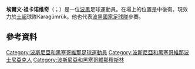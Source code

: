 {{blpunsourced|time=2015-06-03T15:55:24+00:00}}
{{expand|time=2015-06-03T15:55:24+00:00}}

{{noteTA
|G1=意甲
|G2=Football
|T=zh-hans:埃爾文·祖卡諾維奇;zh-hk:埃爾文·索卡洛域;
|1=zh-hans:祖卡诺维奇; zh-hk:索卡洛域;
}}

{{Infobox football biography
|name = Ervin Zukanović
|fullname = Ervin Zukanović
|image = 20150331 2025 AUT BIH 2147.jpg
|image_size =
|caption = 
|birth_date = {{birth date and age|1987|2|11|df=y}}
|birth_place = 南斯拉夫[[薩拉熱窩|薩拉熱窩]]
|height = 1.90 m
|position = 中堅
|currentclub = Karagümrük
|clubnumber = 
|youthyears1 =
|youthclubs1 = [[澤列茲尼察足球俱樂部|薛謝斯歷卡]]
|years1 = 2005–2006
|clubs1 = [[澤列茲尼察足球俱樂部|薛謝斯歷卡]]
|caps1 = 7
|goals1 = 0
|years2 = 2006–2007
|clubs2 = Austria Lustenau II
|caps2 = 20
|goals2 = 0
|years3 = 2008
|clubs3 = Sulzberg
|caps3 = 5
|goals3 = 0
|years4 = 2008
|clubs4 = [[烏丁根足球俱樂部|烏丁根]]
|caps4 = 9
|goals4 = 0
|years5 = 2009–2010
|clubs5 = Dender
|caps5 = 53
|goals5 = 2
|years6 = 2010–2011
|clubs6 = Eupen
|caps6 = 36
|goals6 = 3
|years7 = 2011–2013
|clubs7 = [[皇家哥積克足球會|哥積克]]
|caps7 = 56
|goals7 = 8
|years8 = 2013–2015
|clubs8 = [[皇家根特體育會|真特]]
|caps8 = 34
|goals8 = 2
|years9 = 2014–2015
|clubs9 = → [[切沃维罗纳足球俱乐部|基爾禾]] (loan)
|caps9 = 29
|goals9 = 2
|years10 = 2015–2016
|clubs10 = [[桑普多利亚足球俱乐部|森多利亞]]
|caps10 = 16
|goals10 = 3
|years11 = 2016–2018
|clubs11 = [[羅馬體育俱樂部|羅馬]]
|caps11 = 9
|goals11 = 0
|years12 = 2016–2017
|clubs12 = → [[阿特蘭大貝加莫足球會|阿特蘭大]] (loan)
|caps12 = 19
|goals12 = 0
|years13 = 2017–2018
|clubs13 = → [[热那亚板球与足球俱乐部|熱拿亞]] (loan)
|caps13 = 31
|goals13 = 0
|years14 = 2018–2019
|clubs14 = [[热那亚板球与足球俱乐部|熱拿亞]]
|caps14 = 25
|goals14 = 0
|years15 = 2019–2020
|clubs15 = [[沙特艾阿里足球會|沙特艾阿里]]
|caps15 = 3
|goals15 = 0
|years16 = 2020
|clubs16 = [[史帕爾2013|史帕爾]]
|caps16 = 3
|goals16 = 0
|years17 = 2020–
|clubs17 = Karagümrük
|caps17 = 0
|goals17 = 0
|nationalyears1 = 2012–2019
|nationalteam1 = [[波斯尼亞和黑塞哥維那國家足球隊|波斯尼亞和黑塞哥維那]]
|nationalcaps1 = 38
|nationalgoals1 = 0
|club-update = 25 August 2020
|nationalteam-update = 8 September 2019
}}

'''埃爾文·祖卡诺维奇'''（{{lang-bs|Ervin Zukanović}}；{{bd|1987年|2月11日}}）是一位[[波黑|波黑]]足球運動員。在場上的位置是中後衛。現效力於[[土超|土超]]球隊Karagümrük。他也代表[[波黑國家足球隊|波黑國家足球隊]]參賽。

==參考資料==
{{Reflist}}

{{DEFAULTSORT: Zukanović, Ervin}}
[[Category:波斯尼亞和黑塞哥維那足球運動員|Category:波斯尼亞和黑塞哥維那足球運動員]]
[[Category:波斯尼亞和黑塞哥維那波士尼亞克人|Category:波斯尼亞和黑塞哥維那波士尼亞克人]]
[[Category:波斯尼亞和黑塞哥維那穆斯林|Category:波斯尼亞和黑塞哥維那穆斯林]]